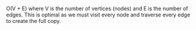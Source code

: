 O(V + E)
    where V is the number of vertices (nodes) and E is the number of edges. This is optimal as we must visit every node and traverse every edge to create the full copy.